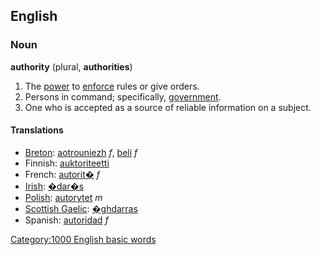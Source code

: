 ==English==

===Noun===
'''authority''' (plural, '''authorities''')

# The [[power]] to [[enforce]] rules or give orders.
# Persons in command; specifically, [[government]].
# One who is accepted as a source of reliable information on a subject.

====Translations====
*[[Breton]]: [[aotrouniezh]] ''f'', [[beli]] ''f''
*Finnish: [[auktoriteetti]]
*French: [[autorit�]] ''f''
*[[Irish]]: [[�dar�s]]
*[[Polish]]: [[autorytet]] ''m''
*[[Scottish Gaelic]]: [[�ghdarras]]
*Spanish: [[autoridad]] ''f''
[[Category:1000 English basic words]]